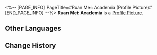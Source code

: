 <%-- [PAGE_INFO]
PageTitle=#Ruan Mei: Academia (Profile Picture)#
[END_PAGE_INFO] --%>
{{Item Infobox
|title       = Ruan Mei: Academia
|id          = 200115
|image       = Profile Picture Ruan Mei - Academia.png{{subst:void|<!--$UPLOAD:<<SpriteOutput/ItemFigures/AvatarHead/IconHead_200115.png>-<Profile Picture Ruan Mei - Academia.png>-<Item Icons>>-->}}
|type        = Profile Picture
|invCategory = 
|rarity      = 5
|effect      = 
|description = Ruan Mei overseeing research projects.
|source1     = Avatar reward obtained from unlocking [[Nameless Honor]]
}}
{{Description|''"Life may vary in the way it blooms, but stays the same in the way it ends."''}}
'''Ruan Mei: Academia''' is a [[Profile Picture]].

==Other Languages==
{{Other Languages
|en   = Ruan Mei: Academia
|zhs  = 阮•梅•教研
|zht  = 阮•梅•研究評論
|ja   = ルアン・メェイ・教学
|ko   = 완•매•아카데미아
|es   = Ruan Mei: Académica
|fr   = Ruan Mei&nbsp;: Académie
|ru   = Жуань Мэй: Исследования
|th   = Ruan Mei - การศึกษาวิจัย
|vi   = Ruan Mei - Nghiên Cứu Giảng Dạy
|de   = Ruan Mei: Akademie
|id   = Ruan Mei: Akademisi
|pt   = Ruan Mei: Academia
}}

==Change History==
{{Change History|1.6}}